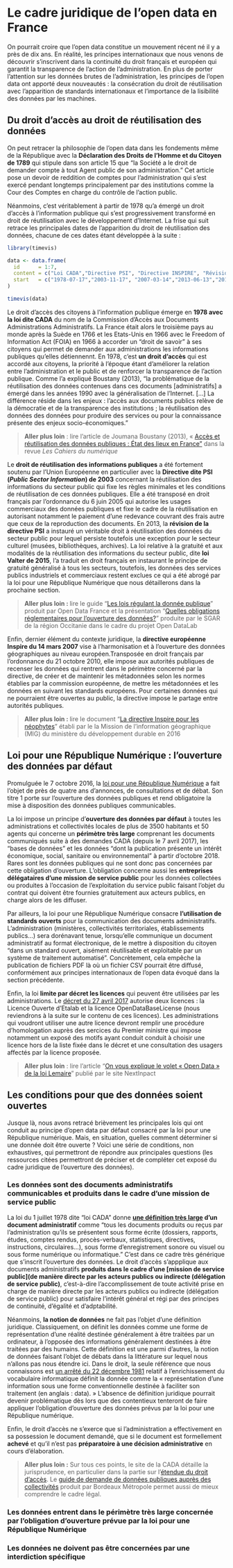 # Le cadre juridique de l'open data en France
On pourrait croire que l'open data constitue un mouvement récent né il y a près de dix ans. En réalité, les principes internationaux que nous venons de découvrir s'inscrivent dans la continuité du droit français et européen qui garantit la transparence de l'action de l'administration. En plus de porter l'attention sur les données brutes de l'administration, les principes de l'open data ont apporté deux nouveautés : la consécration du droit de réutilisation avec l'apparition de standards internationaux et l'importance de la lisibilité des données par les machines. 

## Du droit d'accès au droit de réutilisation des données 
On peut retracer la philosophie de l'open data dans les fondements même de la République avec la **Déclaration des Droits de l'Homme et du Citoyen de 1789** qui stipule dans son article 15 que "la Société a le droit de demander compte à tout Agent public de son administration." Cet article pose un devoir de reddition de comptes pour l'administration qui s'est exercé pendant longtemps principalement par des institutions comme la Cour des Comptes en charge du contrôle de l'action public. 

Néanmoins, c'est véritablement à partir de 1978 qu'a émergé un droit d'accès à l'information publique qui s'est progressivement transformé en droit de réutilisation avec le développement d'Internet. La frise qui suit retrace les principales dates de l'apparition du droit de réutilisation des données, chacune de ces dates étant développée à la suite :

```r
library(timevis)

data <- data.frame(
  id      = 1:7,
  content = c("Loi CADA","Directive PSI", "Directive INSPIRE", "Révision de la directive PSI", "Loi Notre", "Loi Valter", "Loi pour une République Numérique"),
  start   = c("1978-07-17","2003-11-17", "2007-03-14","2013-06-13","2015-08-07","2015-12-28","2016-10-07")
)

timevis(data)
```

Le droit d'accès des citoyens à l'information publique émerge en **1978 avec la loi dite CADA** du nom de la Commission d'Accès aux Documents Administrations Administratifs. La France était alors le troisième pays au monde après la Suède en 1766 et les Etats-Unis en 1966 avec le Freedom of Information Act (FOIA) en 1966  à accorder un "droit de savoir" à ses citoyens qui permet de demander aux administrations les informations publiques qu'elles détiennennt. En 1978, c'est **un droit d'accès** qui est accordé aux citoyens, la priorité à l'époque étant d'améliorer la relation entre l'administration et le public et de renforcer la transparence de l'action publique. Comme l'a expliqué Boustany (2013), "la problématique de la réutilisation des données contenues dans ces documents [administratifs] a émergé dans les années 1990 avec la généralisation de l'Internet. […] La différence réside dans les enjeux : l'accès aux documents publics relève de la démocratie et de la transparence des institutions ; la réutilisation des données des données pour produire des services ou pour la connaissance présente des enjeux socio-économiques."

> **Aller plus loin** : lire l'article de Joumana Boustany (2013), « [Accès et réutilisation des données publiques : État des lieux en France"](http://www.cairn.info/revue-les-cahiers-du-numerique-2013-1-page-21.htm) dans la revue *Les Cahiers du numérique*

Le **droit de réutilisation des informations publiques** a été fortement soutenu par l'Union Européenne en particulier avec la **Directive dite PSI (*Public Sector Information*) de 2003** concernant la réutilisation des informations du secteur public qui fixe les règles minimales et les conditions de réutilisation de ces données publiques. Elle a été transposé en droit français par l'ordonnance du 6 juin 2005 qui autorise les usages commerciaux des données publiques et fixe le cadre de la réutilisation en autorisant notamment le paiement d'une redevance couvrant des frais autre que ceux de la reproduction des documents. En 2013, la **révision de la directive PSI** a instauré un véritable droit à réutilisation des données du secteur public pour lequel persiste toutefois une exception pour le secteur culturel (musées, bibliothèques, archives). La  loi relative à la gratuité et aux modalités de la réutilisation des informations du secteur public, dite **loi Valter de 2015**, l'a traduit en droit français en instaurant le principe de gratuité généralisé à tous les secteurs, toutefois, les données des services publics industriels et commerciaux restent exclues ce qui a été abrogé par la loi pour une République Numérique que nous détaillerons dans la prochaine section.

> **Aller plus loin : ** lire le guide "[Les lois régulant la donnée publique](http://www.opendatafrance.net/wp-content/uploads/2016/06/guideOD_communes_lois_juin2016_Web.pdf)" produit par Open Data France et la présentation "[Quelles obligations réglementaires pour l’ouverture des données?](http://www.opendatalab.fr/images/doc/NouvellesVersions3/Projet-Open-Datalab---quelles-obligations-rglementaires-V2.1.pdf)" produite par le SGAR de la région Occitanie dans le cadre du projet Open DataLab

Enfin, dernier élément du contexte juridique, la **directive européenne Inspire du 14 mars 2007** vise à l'harmonisation et à l'ouverture des données géographiques au niveau européen.Transposée en droit français par l'ordonnance du 21 octobre 2010, elle impose aux autorités publiques de recenser les données qui rentrent dans le périmètre concerné par la directive, de créer et de maintenir les métadonnées selon les normes établies par la commission européenne, de mettre les métadonnées et les données en suivant les standards européens. Pour certaines données qui ne pourraient être ouvertes au public, la directive impose le partage entre autorités publiques. 

> **Aller plus loin : ** lire le document "[La directive Inspire pour les néophytes](http://formations-geomatiques.developpement-durable.gouv.fr/MIG/directive_inspire_neophytes/res/Directive_inspire_neophytes_papier.pdf)" établi par le la Mission de l’information géographique (MIG) du ministère du développement durable en 2016

## Loi pour une République Numérique : l'ouverture des données par défaut

Promulguée le 7 octobre 2016, la [loi pour une République Numérique](https://www.legifrance.gouv.fr/affichTexte.do;jsessionid=B5632993E54F7CCC2606664B64CDF612.tpdila11v_1?cidTexte=JORFTEXT000033202746&categorieLien=id) a fait l'objet de près de quatre ans d'annonces, de consultations et de débat. Son titre 1 porte sur l'ouverture des données publiques et rend obligatoire la mise à disposition des données publiques communicables. 

La loi impose un principe d'**ouverture des données par défaut** à toutes les administrations et collectivités locales de plus de 3500 habitants et 50 agents qui concerne un **périmètre très large** comprenant les documents communiqués suite à des demandes CADA (depuis le 7 avril 2017), les "bases de données" et les données "dont la publication présente un intérêt économique, social, sanitaire ou environnemental" à partir d'octobre 2018. Rares sont les données publiques qui ne sont donc pas concernées par cette obligation d'ouverture. L'obligation concerne aussi les **entreprises délégataires d'une mission de service public** pour les données collectées ou produites à l’occasion de l’exploitation du service public faisant l’objet du contrat qui doivent être fournies gratuitement aux acteurs publics, en charge alors de les diffuser. 

Par ailleurs, la loi pour une République Numérique consacre **l'utilisation de standards ouverts** pour la communication des documents administratifs. L’administration (ministères, collectivités territoriales, établissements publics...) sera dorénavant tenue, lorsqu’elle communique un document administratif au format électronique, de le mettre à disposition du citoyen "dans un standard ouvert, aisément réutilisable et exploitable par un système de traitement automatisé". Concrètement, cela empêche la publication de fichiers PDF là où un fichier CSV pourrait être diffusé, conformément aux principes internationaux de l'open data évoqué dans la section précédente. 

Enfin, la loi **limite par décret les licences** qui peuvent être utilisées par les administrations. Le [décret du 27 avril 2017](https://www.legifrance.gouv.fr/eli/decret/2017/4/27/2017-638/jo/texte) autorise deux licences : la Licence Ouverte d'Etalab et la licence OpenDataBaseLicense (nous reviendrons à la suite sur le contenu de ces licences). Les administrations qui voudront utiliser une autre licence devront remplir une procédure d'homologation auprès des sercices du Premier ministre qui impose notamment un exposé des motifs ayant conduit conduit à choisir une licence hors de la liste fixée dans le décret et une consultation des usagers affectés par la licence proposée. 

> **Aller plus loin** : lire l'article "[On vous explique le volet « Open Data » de la loi Lemaire](https://www.nextinpact.com/news/101397-on-vous-explique-volet-open-data-loi-lemaire.htm)" publié par le site NextInpact

## Les conditions pour que des données soient ouvertes
Jusque là, nous avons retracé brièvement les principales lois qui ont conduit au principe d'open data par défaut consacré par la loi pour une République numérique. Mais, en situation, quelles comment déterminer si une donnée doit être ouverte ? Voici une série de conditions, non exhaustives, qui permettront de répondre aux principales questions (les ressources citées permettront de préciser et de compléter cet exposé du cadre juridique de l'ouverture des données). 

### Les données sont des documents administratifs communicables et produits dans le cadre d'une mission de service public
La loi du 1 juillet 1978 dite "loi CADA" donne **[une définition très large](http://www.cada.fr/la-notion-de-document-administratif,56.html) d'un document administratif** comme "tous les documents produits ou reçus par l’administration qu’ils se présentent sous forme écrite (dossiers, rapports, études, comptes rendus, procès-verbaux, statistiques, directives, instructions, circulaires...), sous forme d’enregistrement sonore ou visuel ou sous forme numérique ou informatique." C'est dans ce cadre très générique que s'inscrit l'ouverture des données. Le droit d'accès s'appplique aux documents administratifs **produits dans le cadre d'une [mission de service public](de manière directe par les acteurs publics ou indirecte (délégation de service public)**, c'est-à-dire l'accomplissement de toute activité prise en charge de manière directe par les acteurs publics ou indirecte (délégation de service public) pour satisfaire l'intérêt général et régi par des principes de continuité, d'égalité et d'adptabilité.

Néanmoins, **la notion de données** ne fait pas l'objet d'une définition juridique. Classiquement, on définit les données comme une forme de représentation d'une réalité destinée généralement à être traitées par un ordinateur, à l'opposée des informations généralement destinées à être traitées par des humains. Cette définition est une parmi d'autres, la notion de données faisant l'objet de débats dans la littérature sur lequel nous n'allons pas nous étendre ici. Dans le droit, la seule référence que nous connaissons est [un arrêté du 22 décembre 1981](j.mp/EnrichissementVocabulaireInformatique) relatif à l’enrichissement du vocabulaire informatique définit la donnée comme la « représentation  d'une information sous une forme conventionnelle destinée  à faciliter son traitement (en anglais : data). » L'absence de définition juridique pourrait devenir problématique dès lors que des contentieux tenteront de faire appliquer l'obligation d'ouverture des données prévus par la loi pour une République numérique. 

Enfin, le droit d’accès ne s’exerce que si l’administration a effectivement en sa possession le document demandé, que si le document est formellement **achevé** et qu'il n'est pas **préparatoire à une décision administrative** en cours d'élaboration.

> **Aller plus loin :** Sur tous ces points, le site de la CADA détaille la jurisprudence, en particulier dans la partie sur l'[étendue du droit d'accès](http://www.cada.fr/l-etendue-du-droit-d-acces,20.html). Le [guide de demande
de données publiques auprès des collectivités](http://www.opendatafrance.net/wp-content/uploads/2012/02/guide_de_demande_open_data.pdf) produit par Bordeaux Métropole permet aussi de mieux comprendre le cadre légal. 

### Les données entrent dans le périmètre très large concernée par l'obligation d'ouverture prévue par la loi pour une République Numérique 

### Les données ne doivent pas être concernées par une interdiction spécifique

